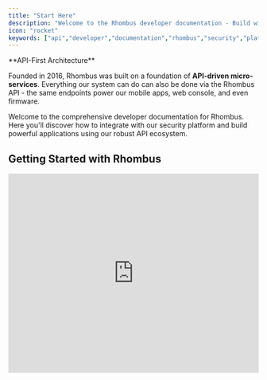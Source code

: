 ```yaml
---
title: "Start Here"
description: "Welcome to the Rhombus developer documentation - Build with our API-first security platform"
icon: "rocket"
keywords: ["api","developer","documentation","rhombus","security","platform"]
---
```


<Info>
  **API-First Architecture**

  Founded in 2016, Rhombus was built on a foundation of **API-driven micro-services**. Everything our system can do can also be done via the Rhombus API - the same endpoints power our mobile apps, web console, and even firmware.
</Info>

Welcome to the comprehensive developer documentation for Rhombus. Here you'll discover how to integrate with our security platform and build powerful applications using our robust API ecosystem.

## Getting Started with Rhombus

<iframe width="100%" height="400" src="https://www.youtube.com/embed/7CbqXlYp3YU" title="Rhombus API Introduction" frameBorder="0" allow="accelerometer; autoplay; clipboard-write; encrypted-media; gyroscope; picture-in-picture" allowFullScreen style={{ borderRadius:"8px" }} />

## Why Choose Rhombus API?

<CardGroup cols={2}>
  <Card title="API-First Design" icon="building">
    Every feature is API-accessible from day one. Our internal tools use the same APIs you'll integrate with.
  </Card>
  <Card title="OpenAPI 3.0 Specification" icon="file-code">
    Human and machine-readable specifications with client library support for most programming languages.
  </Card>
  <Card title="Enterprise Security" icon="shield-check">
    Certificate-based and token-based authentication options with comprehensive security features.
  </Card>
  <Card title="JSON over HTTPS" icon="bolt">
    Simple, standardized communication using JSON payloads over secure HTTPS POST requests.
  </Card>
</CardGroup>

## What's Available

<CardGroup cols={2}>
  <Card title="API Reference" icon="book" href="/api-reference/endpoint/access-control/accesscontrol-adduserstoaccesscontrolgroup">
    Complete API documentation with endpoints, parameters, and examples
  </Card>
  <Card title="OpenAPI Specification" icon="code" href="https://api2.rhombussystems.com/api/openapi/public.json">
    Download our machine-readable API specification for code generation
  </Card>
</CardGroup>

## Integration Options

<Tabs>
  <Tab title="HTTP Client">
    ```javascript JavaScript/Node.js
    // JavaScript/Node.js example
    const response = await fetch('https://api2.rhombussystems.com/api/endpoint', {
      method: 'POST',
      headers: {
        'Content-Type': 'application/json',
        'x-auth-scheme': 'api-token',
        'x-auth-apikey': 'YOUR_API_KEY'
      },
      body: JSON.stringify({
        // Your request data
      })
    });
    
    const data = await response.json();
    ```
  </Tab>
  <Tab title="Generated SDKs">
    ```bash Generate Client Libraries
    # Generate client libraries using OpenAPI Generator
    openapi-generator-cli generate \
      -i https://api2.rhombussystems.com/api/openapi/public.json \
      -g python \
      -o ./rhombus-python-client
    
    # Or use other generators: java, csharp, go, php, etc.
    ```
  </Tab>
  <Tab title="cURL Examples">
    ```bash cURL
    # Basic API request with token authentication
    curl -X POST \
      -H "Content-Type: application/json" \
      -H "x-auth-scheme: api-token" \
      -H "x-auth-apikey: YOUR_API_KEY" \
      -d '{"key": "value"}' \
      https://api2.rhombussystems.com/api/endpoint
    ```
  </Tab>
</Tabs>

## Quick Start Path

<Steps>
  <Step title="Get Your API Credentials">
    Navigate to the [Rhombus Console](https://console.rhombussystems.com/settings/api-management/) and generate your first API key. Choose between token-based (easier) or certificate-based (more secure) authentication.
  </Step>
  <Step title="Make Your First Request">
    Test your connection with a simple API call to verify your authentication setup is working correctly.
  </Step>
  <Step title="Explore the Documentation">
    Browse our comprehensive API reference to discover all available endpoints and capabilities for your integration.
  </Step>
  <Step title="Join the Community">
    Connect with other developers, ask questions, and share your experiences in our developer community.
  </Step>
</Steps>

## What You Can Build

<CardGroup cols={3}>
  <Card title="Camera Management" icon="video">
    Stream live video, retrieve recordings, manage camera settings, and access metadata
  </Card>
  <Card title="Access Control" icon="key">
    Manage doors, users, credentials, and access events across your facilities
  </Card>
  <Card title="Environmental Monitoring" icon="temperature-half">
    Monitor temperature, humidity, air quality, and other environmental conditions
  </Card>
  <Card title="Analytics & Insights" icon="chart-line">
    Access AI-powered analytics, people counting and object detection
  </Card>
  <Card title="Event Management" icon="bell">
    Create custom workflows, manage notifications, and respond to security events
  </Card>
  <Card title="Device Administration" icon="server">
    Configure devices, manage firmware updates, and monitor system health
  </Card>
</CardGroup>

## Developer Community

<Info>
  **Connect with Fellow Developers**

  Join our vibrant developer community at [**rhombus.community**](https://rhombus.community) to get help, share experiences, and stay updated with the latest developments.
</Info>

### What You'll Find in Our Community:

- **Developer Support** - Get help from Rhombus engineers and experienced community members
- **Product Updates** - Stay informed about new API features and platform updates
- **Integration Examples** - Share and discover real-world implementation patterns
- **Troubleshooting** - Collaborative problem-solving for integration challenges
- **Best Practices** - Learn from successful deployments and optimization techniques

<CardGroup cols={2}>
  <Card title="Visit Developer Community" icon="users" href="https://rhombus.community">
    Our community is the fastest way to get answers from both Rhombus engineers and fellow developers who have solved similar challenges.
  </Card>
  <Card title="Rhombus Console" icon="desktop" href="https://console.rhombussystems.com">
    Manage API keys, configure settings, and access the Rhombus platform. You can use the <Tooltip tip="(Ctrl + Shift + C) or (Cmd + Option + C)">Chrome DevTools</Tooltip> to get hints at endpoint usage and implementation.
  </Card>
</CardGroup>

## Base URL & Authentication

All API requests are made to our base URL:

```
https://api2.rhombussystems.com
```

Include your API key in every request header:

```json
{
  "x-auth-apikey": "YOUR_API_KEY",
  "x-auth-scheme": "api-token"
}
```

<Warning>
  Store your API key securely - it provides full access to your organization's data.
</Warning>

## Ready to Build?

Whether you're building a simple integration or a complex security platform, Rhombus provides the tools and community support you need to succeed. Start with our Quick Start Guide and join thousands of developers already building with Rhombus.

<CardGroup cols={2}>
  <Card title="Explore the API" icon="rocket" href="/api-reference/endpoint/access-control/accesscontrol-adduserstoaccesscontrolgroup">
    Browse our comprehensive API documentation to start building
  </Card>
  <Card title="Ask Questions" icon="comments" href="https://rhombus.community">
    Join our community and get help from experts
  </Card>
</CardGroup>

<Note>
  This documentation is automatically updated nightly from our production API specification to ensure accuracy and completeness.
</Note>
